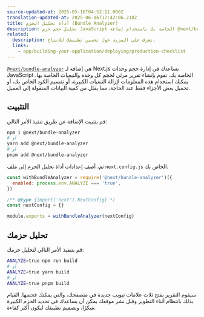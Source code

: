 ```yaml
---
source-updated-at: 2025-05-16T04:52:11.000Z
translation-updated-at: 2025-06-06T17:42:06.218Z
title: أداة تحليل الحزم (Bundle Analyzer)
description: تحليل حجم حزم JavaScript الخاصة بك باستخدام إضافة @next/bundle-analyzer.
related:
  description: تعرف على المزيد حول تحسين تطبيقك للإنتاج.
  links:
    - app/building-your-application/deploying/production-checklist
---
```


[`@next/bundle-analyzer`](https://www.npmjs.com/package/@next/bundle-analyzer) هي إضافة لـ Next.js تساعدك في إدارة حجم وحدات JavaScript الخاصة بك. تقوم بإنشاء تقرير مرئي لحجم كل وحدة والتبعيات الخاصة بها. يمكنك استخدام هذه المعلومات لإزالة التبعيات الكبيرة، أو تقسيم الكود الخاص بك، أو تحميل بعض الأجزاء فقط عند الحاجة، مما يقلل من كمية البيانات المنقولة إلى العميل.

## التثبيت

قم بتثبيت الإضافة عن طريق تنفيذ الأمر التالي:

```bash
npm i @next/bundle-analyzer
# أو
yarn add @next/bundle-analyzer
# أو
pnpm add @next/bundle-analyzer
```

ثم، أضف إعدادات أداة تحليل الحزم إلى ملف `next.config.js` الخاص بك.

```js filename="next.config.js"
const withBundleAnalyzer = require('@next/bundle-analyzer')({
  enabled: process.env.ANALYZE === 'true',
})

/** @type {import('next').NextConfig} */
const nextConfig = {}

module.exports = withBundleAnalyzer(nextConfig)
```

## تحليل حزمك

قم بتنفيذ الأمر التالي لتحليل حزمك:

```bash
ANALYZE=true npm run build
# أو
ANALYZE=true yarn build
# أو
ANALYZE=true pnpm build
```

سيقوم التقرير بفتح ثلاث علامات تبويب جديدة في متصفحك، والتي يمكنك فحصها. القيام بذلك بانتظام أثناء التطوير وقبل نشر موقعك يمكن أن يساعدك في تحديد الحزم الكبيرة مبكرًا، وتصميم تطبيقك ليكون أكثر كفاءة.